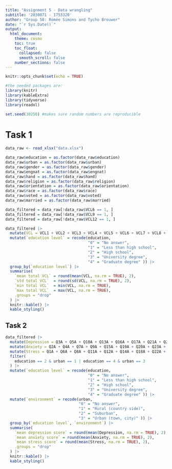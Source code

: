 ```yaml
---
title: "Assignment 5 - Data wrangling"
subtitle: '2030071 - 1753320'
author: "Group 50: Romée Simons and Tycho Brouwer"
date: "`r Sys.Date()`"
output:
  html_document:
    theme: cosmo
    toc: true
    toc_float:
      collapsed: false
      smooth_scroll: false
    number_sections: false
---
```


```r
knitr::opts_chunk$set(echo = TRUE)

#the needed packages are:
library(knitr)
library(kableExtra)
library(tidyverse)
library(readxl)

set.seed(30250) #makes sure random numbers are reproducible

```

# Task 1

```r
data_raw <- read_xlsx("data.xlsx")

data_raw$education = as.factor(data_raw$education)
data_raw$urban = as.factor(data_raw$urban)
data_raw$gender = as.factor(data_raw$gender)
data_raw$engnat = as.factor(data_raw$engnat)
data_raw$hand = as.factor(data_raw$hand)
data_raw$religion = as.factor(data_raw$religion)
data_raw$orientation = as.factor(data_raw$orientation)
data_raw$race = as.factor(data_raw$race)
data_raw$voted = as.factor(data_raw$voted)
data_raw$married = as.factor(data_raw$married)
```


```r
data_filtered = data_raw[!data_raw$VCL6 == 1, ]
data_filtered = data_raw[!data_raw$VCL9 == 1, ]
data_filtered = data_raw[!data_raw$VCL12 == 1, ]

data_filtered |>
  mutate(VCL = VCL1 + VCL2 + VCL3 + VCL4 + VCL5 + VCL6 + VCL7 + VCL8 + VCL9 + VCL10 + VCL11 + VCL12 + VCL13 + VCL14 + VCL15 + VCL16) |>
  mutate(`education level` = recode(education,
                                    "0" = "No answer",
                                    "1" = "Less than high school",
                                    "2" = "High school",
                                    "3" = "University degree",
                                    "4" = "Graduate degree" )) |>
  group_by(`education level`) |>
  summarise(
    `mean total VCL` = round(mean(VCL, na.rm = TRUE), 2),
    `std total VCL`  = round(sd(VCL, na.rm = TRUE), 2),
    `min total VCL`  = min(VCL, na.rm = TRUE),
    `max total VCL`  = max(VCL, na.rm = TRUE),
    .groups = "drop"
  ) |>
  knitr::kable() |>
  kable_styling()
```

## Task 2

```r
data_filtered |>
  mutate(Depression = Q3A + Q5A + Q10A + Q13A + Q16A + Q17A + Q21A + Q24A + Q26A + Q31A + Q34A + Q37A + Q38A + Q42A - 14) |>
  mutate(Anxiety = Q2A + Q4A + Q7A + Q9A + Q15A + Q19A + Q20A + Q23A + Q25A + Q28A + Q30A + Q36A + Q40A + Q41A - 14) |>
  mutate(Stress = Q1A + Q6A + Q8A + Q11A + Q12A + Q14A + Q18A + Q22A + Q27A + Q29A + Q32A + Q33A + Q35A + Q39A -14) |>
  filter(
    education == 2 & urban == 1 | education == 4 & urban == 3
  ) |>
  mutate(`education level` = recode(education,
                                    "0" = "No answer",
                                    "1" = "Less than high school",
                                    "2" = "High school",
                                    "3" = "University degree",
                                    "4" = "Graduate degree" )) |>
  mutate(`environment` = recode(urban,
                                "0" = "No answer",
                                "1" = "Rural (country side)",
                                "2" = "Suburban",
                                "3" = "Urban (town, city)" )) |>
  group_by(`education level`, `environment`) |>
  summarise(
    `mean depression score` = round(mean(Depression, na.rm = TRUE), 2),
    `mean anxiety score` = round(mean(Anxiety, na.rm = TRUE), 2),
    `mean stress score` = round(mean(Stress, na.rm = TRUE), 2),
    .groups = "drop"
  ) |>
  knitr::kable() |>
  kable_styling()
```


